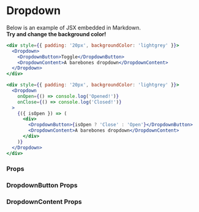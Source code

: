 # Dropdown

Below is an example of JSX embedded in Markdown. <br /> **Try and change the background
color!**

```jsx live=true
<div style={{ padding: '20px', backgroundColor: 'lightgrey' }}>
  <Dropdown>
    <DropdownButton>Toggle</DropdownButton>
    <DropdownContent>A barebones dropdown</DropdownContent>
  </Dropdown>
</div>
```

```jsx live=true
<div style={{ padding: '20px', backgroundColor: 'lightgrey' }}>
  <Dropdown
    onOpen={() => console.log('Opened!')}
    onClose={() => console.log('Closed!')}
  >
    {({ isOpen }) => (
      <div>
        <DropdownButton>{isOpen ? 'Close' : 'Open'}</DropdownButton>
        <DropdownContent>A barebones dropdown</DropdownContent>
      </div>
    )}
  </Dropdown>
</div>
```

### Props

<Props name="Dropdown" />

### DropdownButton Props

<Props name="DropdownButton" />

### DropdownContent Props

<Props name="DropdownContent" />
